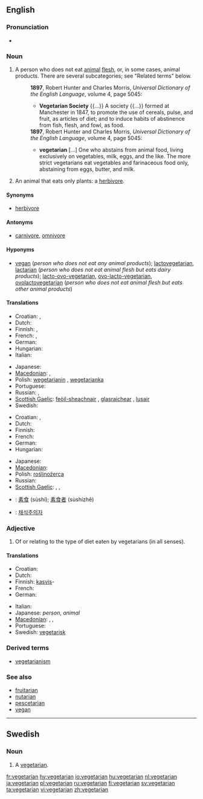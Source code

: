 {{wikipedia|vegetarianism}}
==English==

===Pronunciation===
* {{rhymes|ɛəriən}}

===Noun===
{{en-noun}}

<!-- There has been a kind of tug-of-war about the definitions of this article. According to other dictionaries the term "vegetarian" is a generic term covering many kinds of people that avoid animal products in their diet, including vegans, lactovegetarians, pescetarians etc. The definition below is written from that starting point. Before rushing to rewriting the article once again, please check at least three other dictionaries. -->

# A person who does not eat [[animal]] [[flesh]], or, in some cases, animal products. There are several subcategories; see "Related terms" below.
#: '''1897''', Robert Hunter and Charles Morris, ''Universal Dictionary of the English Language'', volume 4, page 5045:
#:* '''Vegetarian Society''' {{...}} A society {{...}} formed at Manchester in 1847, to promote the use of cereals, pulse, and fruit, as articles of diet; and to induce habits of abstinence from fish, flesh, and fowl, as food.
#: '''1897''', Robert Hunter and Charles Morris, ''Universal Dictionary of the English Language'', volume 4, page 5045:
#:* '''vegetarian''' [...] One who abstains from animal food, living exclusively on vegetables, milk, eggs, and the like. The more strict vegetarians eat vegetables and farinaceous food only, abstaining from eggs, butter, and milk.
# An animal that eats only plants: a [[herbivore]].

====Synonyms====
* {{sense|animal that eats only plants}} [[herbivore]] {{qualifier|standard term}}

====Antonyms====
* {{sense|animal that eats only plants}} [[carnivore]], [[omnivore]]

====Hyponyms====
* {{sense|person who does not eat animals}} [[vegan]] (''person who does not eat any animal products''); [[lactovegetarian]], [[lactarian]] (''person who does not eat animal flesh but eats dairy products''); [[lacto-ovo-vegetarian]], [[ovo-lacto-vegetarian]], [[ovolactovegetarian]] (''person who does not eat animal flesh but eats other animal products'')

====Translations====
{{trans-top|person who or animal that does not eat any animal flesh}}
* Croatian: {{t-|hr|vegetarijanac|m|alt=vegetarijánac}}, {{t-|hr|vegetarijanka|f|alt=vegetarìjānka}}
* Dutch: {{t-|nl|vegetariër|m}}
* Finnish: {{t+|fi|kasvissyöjä}}, {{t+|fi|vegetaristi}}
* French: {{t+|fr|végétarien|m}}, {{t+|fr|végétarienne|f}}
* German: {{t+|de|Vegetarier|m}}
* Hungarian: {{t+|hu|vegetariánus}}
* Italian: {{t+|it|vegetariano|m}}
{{trans-mid}}
* Japanese: {{t|ja|菜食主義者|tr=saishoku-shugi-sha|sc=Jpan}}
* [[Macedonian]]: {{t|mk|вегетаријанец|m|tr=vegetarijánec|sc=Cyrl|xs=Macedonian}},  {{t|mk|вегетаријанка|f|tr=vegetarijánka|sc=Cyrl|xs=Macedonian}}
* Polish: [[wegetarianin]] {{m}}, [[wegetarianka]] {{f}}
* Portuguese: {{t+|pt|vegetariano}}
* Russian: {{t|ru|вегетарианец|m|tr=v'eg'etarián'ec|sc=Cyrl}}, {{t|ru|вегетарианка|f|tr=v'eg'etarián'ec|sc=Cyrl}}
* [[Scottish Gaelic]]: [[feòil-sheachnair]] {{m}}, [[glasraichear]] {{m}}, [[lusair]] {{m}}
* Swedish: {{t+|sv|vegetarian|c}}
{{trans-bottom}}

{{trans-top|plant-eating animal}}
* Croatian: {{t-|hr|biljojed|m|alt=bȉljojēd}}, {{t-|hr|biljožder|m|alt=bȉljožder}}
* Dutch: {{t+|nl|herbivoor|m}}
* Finnish: {{t-|fi|kasvinsyöjä}}
* French: {{t+|fr|herbivore|m|f}}
* German: {{t+|de|Pflanzenfresser|m}}
* Hungarian: {{t|hu|növényevő}}
{{trans-mid}}
* Japanese: {{t|ja|草食|tr=sōshoku|sc=Jpan}}
* [[Macedonian]]: {{t|mk|тревопасно|n|tr=trevopásno|sc=Cyrl|xs=Macedonian}}
* Polish: [[roślinożerca]]
* Russian: {{t|ru|травоядное|n|tr=travojádnoje|sc=Cyrl}}
* [[Scottish Gaelic]]: {{t-|gd|feòil-sheachnair|m|xs=Scottish Gaelic}}, {{t-|gd|lusair|m|xs=Scottish Gaelic}}, {{t-|gd|glasraichear|m|xs=Scottish Gaelic}}
{{trans-bottom}}

{{checktrans-top}}
* {{ttbc|Chinese}}: [[素食]] (sùshí); [[素食者]] (sùshízhě)
* {{ttbc|Korean}}: [[채식주의자]]
{{trans-bottom}}

===Adjective===
{{en-adj|-}}

# Of or relating to the type of diet eaten by vegetarians (in all senses).

====Translations====
{{trans-top|relating to the type of diet eaten by vegetarians}}
* Croatian: {{t-|hr|vegetrijanski|alt=vegetarìjānskī}}
* Dutch: {{t+|nl|vegetarisch}}
* Finnish: [[kasvis]]-
* French: {{t+|fr|végétarien}}
* German: {{t-|de|vegetarisch}}
{{trans-mid}}
* Italian: {{t+|it|vegetariano}}
* Japanese: {{t|ja|菜食主義の|tr=saishoku-shugi-no|sc=Jpan}} ''person'', {{t|ja|草食の|tr=sōshoku-no|sc=Jpan}} ''animal''
* [[Macedonian]]: {{t|mk|вегетаријански|m|tr=vegetarijánski|sc=Cyrl|xs=Macedonian}},  {{t|mk|вегетаријанска|f|tr=vegetarijánska|sc=Cyrl|xs=Macedonian}},  {{t|mk|вегетаријанско|n|tr=vegetarijánsko|sc=Cyrl|xs=Macedonian}}
* Portuguese: {{t+|pt|vegetariano}}
* Swedish: [[vegetarisk]]
{{trans-bottom}}

===Derived terms===
* [[vegetarianism]]

===See also===
* [[fruitarian]]
* [[nutarian]]
* [[pescetarian]]
* [[vegan]]

----

==Swedish==
{{sv-noun-reg-r-c|2=vegetariane}}

===Noun===
{{infl|sv|noun|g=c}}

# A [[#Noun|vegetarian]].

[[fr:vegetarian]]
[[hy:vegetarian]]
[[io:vegetarian]]
[[hu:vegetarian]]
[[nl:vegetarian]]
[[ja:vegetarian]]
[[pl:vegetarian]]
[[ru:vegetarian]]
[[fi:vegetarian]]
[[sv:vegetarian]]
[[ta:vegetarian]]
[[vi:vegetarian]]
[[zh:vegetarian]]